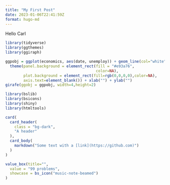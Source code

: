 ```yaml
---
title: "My First Post"
date: 2023-01-06T22:41:59Z
format: hugo-md
---
```


Hello Carl

```r
library(tidyverse)
library(ggthemes)
library(ggiraph)
```


```r
ggpobj = ggplot(economics, aes(date, unemploy)) + geom_line(col="white") + geom_point(col="white") +
  theme(panel.background = element_rect(fill = "#e93a76",
                                        color=NA),
        plot.background = element_rect(fill=rgb(0,0,0,0),color=NA),
        axis.text=element_blank()) + xlab("") + ylab("")
girafe(ggobj = ggpobj, width=4,height=2)

```

```r
library(bslib)
library(bsicons)
library(shiny)
library(htmltools)
```


```r
card(
  card_header(
    class = "bg-dark",
    "A header"
  ),
  card_body(
    markdown("Some text with a [link](https://github.com)")
  )
)
```

```r
value_box(title="",
  value = "99 problems",
  showcase = bs_icon("music-note-beamed")
)
```